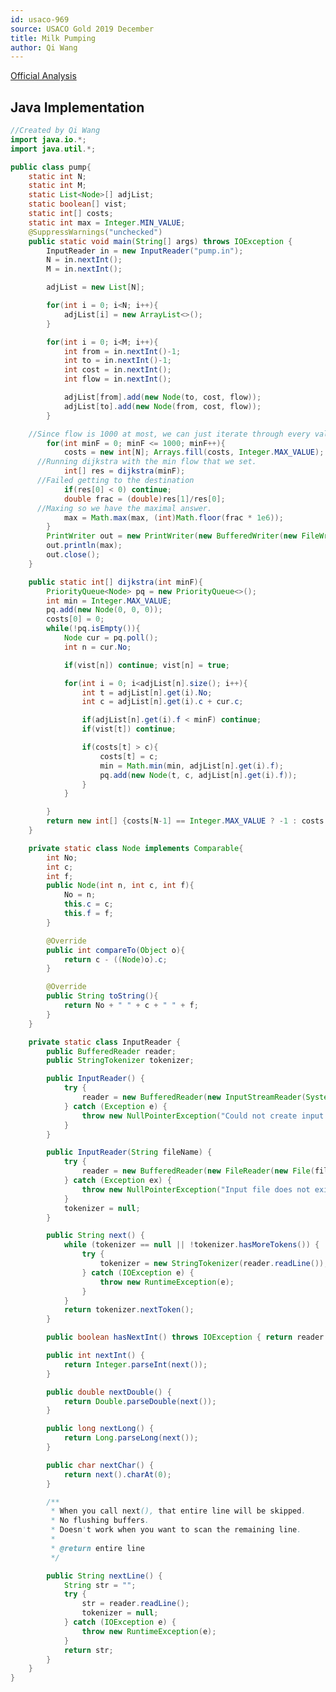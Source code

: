 ```yaml
---
id: usaco-969
source: USACO Gold 2019 December
title: Milk Pumping
author: Qi Wang
---
```


[Official Analysis](http://www.usaco.org/current/data/sol_pump_gold_dec19.html)

<LanguageSection>
<JavaSection>

## Java Implementation

```java
//Created by Qi Wang
import java.io.*;
import java.util.*;

public class pump{
	static int N;
	static int M;
	static List<Node>[] adjList;
	static boolean[] vist;
	static int[] costs;
	static int max = Integer.MIN_VALUE;
	@SuppressWarnings("unchecked")
	public static void main(String[] args) throws IOException {
		InputReader in = new InputReader("pump.in");
		N = in.nextInt();
		M = in.nextInt();

		adjList = new List[N];

		for(int i = 0; i<N; i++){
			adjList[i] = new ArrayList<>();
		}

		for(int i = 0; i<M; i++){
			int from = in.nextInt()-1;
			int to = in.nextInt()-1;
			int cost = in.nextInt();
			int flow = in.nextInt();

			adjList[from].add(new Node(to, cost, flow));
			adjList[to].add(new Node(from, cost, flow));
		}

    //Since flow is 1000 at most, we can just iterate through every value. Or you can just test the flow values present in testcase.
		for(int minF = 0; minF <= 1000; minF++){
			costs = new int[N]; Arrays.fill(costs, Integer.MAX_VALUE); vist = new boolean[N];
      //Running dijkstra with the min flow that we set.
			int[] res = dijkstra(minF);
      //Failed getting to the destination
			if(res[0] < 0) continue;
			double frac = (double)res[1]/res[0];
      //Maxing so we have the maximal answer.
			max = Math.max(max, (int)Math.floor(frac * 1e6));
		}
		PrintWriter out = new PrintWriter(new BufferedWriter(new FileWriter("pump.out")));
		out.println(max);
		out.close();
	}

	public static int[] dijkstra(int minF){
		PriorityQueue<Node> pq = new PriorityQueue<>();
		int min = Integer.MAX_VALUE;
		pq.add(new Node(0, 0, 0));
		costs[0] = 0;
		while(!pq.isEmpty()){
			Node cur = pq.poll();
			int n = cur.No;

			if(vist[n]) continue; vist[n] = true;

			for(int i = 0; i<adjList[n].size(); i++){
				int t = adjList[n].get(i).No;
				int c = adjList[n].get(i).c + cur.c;

				if(adjList[n].get(i).f < minF) continue;
				if(vist[t]) continue;

				if(costs[t] > c){
					costs[t] = c;
					min = Math.min(min, adjList[n].get(i).f);
					pq.add(new Node(t, c, adjList[n].get(i).f));
				}
			}

		}
		return new int[] {costs[N-1] == Integer.MAX_VALUE ? -1 : costs[N-1], min};
	}

	private static class Node implements Comparable{
		int No;
		int c;
		int f;
		public Node(int n, int c, int f){
			No = n;
			this.c = c;
			this.f = f;
		}

		@Override
		public int compareTo(Object o){
			return c - ((Node)o).c;
		}

		@Override
		public String toString(){
			return No + " " + c + " " + f;
		}
	}

	private static class InputReader {
	    public BufferedReader reader;
	    public StringTokenizer tokenizer;

	    public InputReader() {
	        try {
	            reader = new BufferedReader(new InputStreamReader(System.in), 32768);
	        } catch (Exception e) {
	            throw new NullPointerException("Could not create input stream");
	        }
	    }

	    public InputReader(String fileName) {
	        try {
	            reader = new BufferedReader(new FileReader(new File(fileName)), 32768);
	        } catch (Exception ex) {
	            throw new NullPointerException("Input file does not exist! Put it in the project folder.");
	        }
	        tokenizer = null;
	    }

	    public String next() {
	        while (tokenizer == null || !tokenizer.hasMoreTokens()) {
	            try {
	                tokenizer = new StringTokenizer(reader.readLine());
	            } catch (IOException e) {
	                throw new RuntimeException(e);
	            }
	        }
	        return tokenizer.nextToken();
	    }

	    public boolean hasNextInt() throws IOException { return reader.ready(); }

	    public int nextInt() {
	        return Integer.parseInt(next());
	    }

	    public double nextDouble() {
	        return Double.parseDouble(next());
	    }

	    public long nextLong() {
	        return Long.parseLong(next());
	    }

	    public char nextChar() {
	        return next().charAt(0);
	    }

	    /**
	     * When you call next(), that entire line will be skipped.
	     * No flushing buffers.
	     * Doesn't work when you want to scan the remaining line.
	     *
	     * @return entire line
	     */

	    public String nextLine() {
	        String str = "";
	        try {
	            str = reader.readLine();
	            tokenizer = null;
	        } catch (IOException e) {
	            throw new RuntimeException(e);
	        }
	        return str;
	    }
	}
}
```

</JavaSection>
</LanguageSection>


